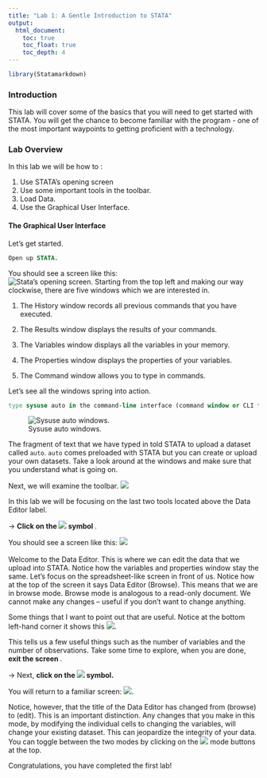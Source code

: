 ```yaml
---
title: "Lab 1: A Gentle Introduction to STATA"
output: 
  html_document:
    toc: true
    toc_float: true
    toc_depth: 4
---
```

```r
library(Statamarkdown)
```


### Introduction
This lab will cover some of the basics that you will need to get started with STATA. You will get the chance to become familiar with the program - one of the most important waypoints to getting proficient with a technology. 

### Lab Overview
In this lab we will be how to :

  1. Use STATA's opening screen
  2. Use some important tools in the toolbar. 
  3. Load Data. 
  4. Use the Graphical User Interface. 

#### The Graphical User Interface
Let's get started. 

```stata
Open up STATA.
```

You should see a screen like this:  
![Stata's opening screen.](/Users/home_folder/econ5060_website/images/lab 1/Picture1.jpg) 
Starting from the top left and making our way clockwise, there are five windows which we are interested in.  

1) The History window records all previous commands that you have executed.  

2) The Results window displays the results of your commands.  

3) The Variables window displays all the variables in your memory.  

4) The Properties window displays the properties of your variables. 

5) The Command window allows you to type in commands.  

Let's see all the windows spring into action.

```stata
type sysuse auto in the command-line interface (command window or CLI for short)

```

![Sysuse auto windows.](/Users/home_folder/econ5060_website/images/lab 1/Picture2.jpg)

The fragment of text that we have typed in told STATA to upload a dataset called `auto`. `auto` comes preloaded with STATA but you can create or upload your own datasets. Take a look around at the windows and make sure that you understand what is going on.

Next, we will examine the toolbar. 
![](/Users/home_folder/econ5060_website/images/lab 1/Picture3.png)

In this lab we will be focusing on the last two tools located above the Data Editor label.

-> <strong>Click on the
![](/Users/home_folder/econ5060_website/images/lab 1/Picture4.jpg) symbol </strong>. 

You should see a screen like this: 
![](/Users/home_folder/econ5060_website/images/lab 1/Picture5.jpg)
<br></br>
Welcome to the Data Editor. This is where we can edit the data that we upload into STATA. Notice how the variables and properties window stay the same. Let’s focus on the spreadsheet-like screen in front of us. Notice how at the top of the screen it says Data Editor (Browse). This means that we are in browse mode. Browse mode is analogous to a read-only document. We cannot make any changes – useful if you don’t want to change anything.  

Some things that I want to point out that are useful. Notice at the bottom left-hand corner it shows this ![](/Users/home_folder/econ5060_website/images/lab 1/Picture7.jpg). 

This tells us a few useful things such as the number of variables and the number of observations. Take some time to explore, when you are done, <strong> exit the screen </strong>.

-> Next, <strong>click on the ![](/Users/home_folder/econ5060_website/images/lab 1/Picture8.jpg) symbol.</strong> 

You will return to a familiar screen: 
![](/Users/home_folder/econ5060_website/images/lab 1/Picture9.jpg).

Notice, however, that the title of the Data Editor has changed from (browse) to (edit). This is an important distinction. Any changes that you make in this mode, by modifying the individual cells to changing the variables, will change your existing dataset. This can jeopardize the integrity of your data. You can toggle between the two modes by clicking on the ![](/Users/home_folder/econ5060_website/images/lab 1/Picture10.jpg) mode buttons at the top.

Congratulations, you have completed the first lab! 